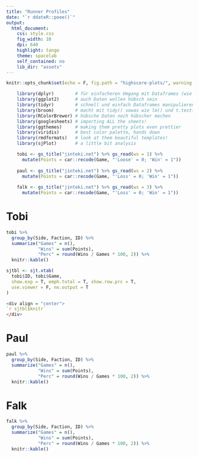 ```yaml
---
title: "Runner Profiles"
date: "`r ddateR::poee()`"
output:
  html_document:
    css: style.css
    fig_width: 10
    dpi: 640
    highlight: tango
    theme: spacelab
    self_contained: no
    lib_dir: "assets"
---
```


```r
knitr::opts_chunk$set(echo = F, fig.path = "highscore-plots/", warning = F, message = F)

    library(dplyr)        # für einfacheren Umgang mit Dataframes (wie z.B. ngo)
    library(ggplot2)      # auch Daten wollen hübsch sein
    library(tidyr)        # schnell und einfach Dataframes manipulieren; kann gather()
    library(broom)        # macht mit tidy() sowas wie lm() und t.test() lesbarer
    library(RColorBrewer) # hübsche Daten noch hübscher machen
    library(googlesheets) # importing ALL the sheets!
    library(ggthemes)     # making them pretty plots even prettier
    library(viridis)      # best color palette, hands down
    library(rmdformats)   # look at them beautiful templates!
    library(sjPlot)       # a little bit analysis

    tobi <- gs_title("jinteki.net") %>% gs_read(ws = 1) %>% 
      mutate(Points = car::recode(Game, "'Loose' = 0; 'Win' = 1"))
    
    paul <- gs_title("jinteki.net") %>% gs_read(ws = 2) %>% 
      mutate(Points = car::recode(Game, "'Loss' = 0; 'Win' = 1"))
    
    falk <- gs_title("jinteki.net") %>% gs_read(ws = 3) %>% 
      mutate(Points = car::recode(Game, "'Loss' = 0; 'Win' = 1"))
```

# Tobi

```r
tobi %>% 
  group_by(Side, Faction, ID) %>% 
  summarize("Games" = n(),
            "Wins" = sum(Points),
            "Perc" = round(Wins / Games * 100, 2)) %>% 
  knitr::kable()
```


```r
sjtbl <- sjt.xtab(
  tobi$ID, tobi$Game, 
  show.exp = T, emph.total = T, show.row.prc = T,
  use.viewer = F, no.output = T
)

<div align = "center">
`r sjtbl$knitr`
</div>
```



# Paul

```r
paul %>% 
  group_by(Side, Faction, ID) %>% 
  summarize("Games" = n(),
            "Wins" = sum(Points),
            "Perc" = round(Wins / Games * 100, 2)) %>% 
  knitr::kable()
```



# Falk

```r
falk %>% 
  group_by(Side, Faction, ID) %>% 
  summarize("Games" = n(),
            "Wins" = sum(Points),
            "Perc" = round(Wins / Games * 100, 2)) %>% 
  knitr::kable()
```